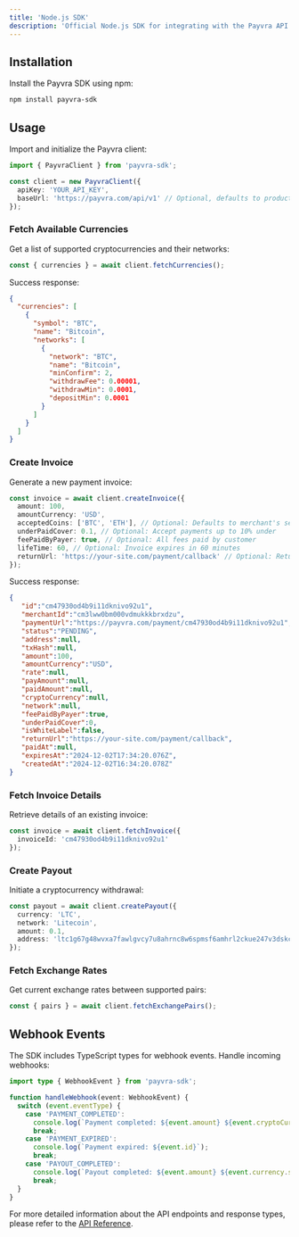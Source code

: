 ```yaml
---
title: 'Node.js SDK'
description: 'Official Node.js SDK for integrating with the Payvra API'
---
```


## Installation

Install the Payvra SDK using npm:

```bash
npm install payvra-sdk
```

## Usage

Import and initialize the Payvra client:

```typescript
import { PayvraClient } from 'payvra-sdk';

const client = new PayvraClient({
  apiKey: 'YOUR_API_KEY',
  baseUrl: 'https://payvra.com/api/v1' // Optional, defaults to production URL
});
```

### Fetch Available Currencies

Get a list of supported cryptocurrencies and their networks:

```typescript
const { currencies } = await client.fetchCurrencies();
```

Success response:
```json
{
  "currencies": [
    {
      "symbol": "BTC",
      "name": "Bitcoin",
      "networks": [
        {
          "network": "BTC",
          "name": "Bitcoin",
          "minConfirm": 2,
          "withdrawFee": 0.00001,
          "withdrawMin": 0.0001,
          "depositMin": 0.0001
        }
      ]
    }
  ]
}
```

### Create Invoice

Generate a new payment invoice:

```typescript
const invoice = await client.createInvoice({
  amount: 100,
  amountCurrency: 'USD',
  acceptedCoins: ['BTC', 'ETH'], // Optional: Defaults to merchant's settings
  underPaidCover: 0.1, // Optional: Accept payments up to 10% under
  feePaidByPayer: true, // Optional: All fees paid by customer
  lifeTime: 60, // Optional: Invoice expires in 60 minutes
  returnUrl: 'https://your-site.com/payment/callback' // Optional: Return URL after payment
});
```

Success response:
```json
{
   "id":"cm47930od4b9i11dknivo92u1",
   "merchantId":"cm3lww0bm000vdmukkkbrxdzu",
   "paymentUrl":"https://payvra.com/payment/cm47930od4b9i11dknivo92u1",
   "status":"PENDING",
   "address":null,
   "txHash":null,
   "amount":100,
   "amountCurrency":"USD",
   "rate":null,
   "payAmount":null,
   "paidAmount":null,
   "cryptoCurrency":null,
   "network":null,
   "feePaidByPayer":true,
   "underPaidCover":0,
   "isWhiteLabel":false,
   "returnUrl":"https://your-site.com/payment/callback",
   "paidAt":null,
   "expiresAt":"2024-12-02T17:34:20.076Z",
   "createdAt":"2024-12-02T16:34:20.078Z"
}
```

### Fetch Invoice Details

Retrieve details of an existing invoice:

```typescript
const invoice = await client.fetchInvoice({
  invoiceId: 'cm47930od4b9i11dknivo92u1'
});
```

### Create Payout

Initiate a cryptocurrency withdrawal:

```typescript
const payout = await client.createPayout({
  currency: 'LTC',
  network: 'Litecoin',
  amount: 0.1,
  address: 'ltc1g67g48wvxa7fawlgvcy7u8ahrnc8w6spmsf6amhrl2ckue247v3dskceapx'
});
```

### Fetch Exchange Rates

Get current exchange rates between supported pairs:

```typescript
const { pairs } = await client.fetchExchangePairs();
```

## Webhook Events

The SDK includes TypeScript types for webhook events. Handle incoming webhooks:

```typescript
import type { WebhookEvent } from 'payvra-sdk';

function handleWebhook(event: WebhookEvent) {
  switch (event.eventType) {
    case 'PAYMENT_COMPLETED':
      console.log(`Payment completed: ${event.amount} ${event.cryptoCurrency.symbol}`);
      break;
    case 'PAYMENT_EXPIRED':
      console.log(`Payment expired: ${event.id}`);
      break;
    case 'PAYOUT_COMPLETED':
      console.log(`Payout completed: ${event.amount} ${event.currency.symbol}`);
      break;
  }
}
```

For more detailed information about the API endpoints and response types, please refer to the [API Reference](/api-reference/introduction).